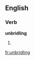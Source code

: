 ==English==

===Verb===
'''unbridling'''

# {{present participle of|[[unbridle]]}}

[[fr:unbridling]]